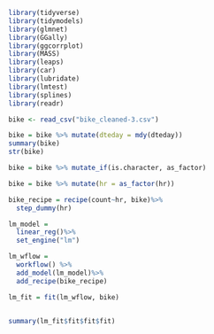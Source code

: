```{r}
library(tidyverse)
library(tidymodels)
library(glmnet)
library(GGally)
library(ggcorrplot)
library(MASS)
library(leaps)
library(car)
library(lubridate)
library(lmtest)
library(splines)
library(readr)

```

```{r}
bike <- read_csv("bike_cleaned-3.csv")

bike = bike %>% mutate(dteday = mdy(dteday))
summary(bike)
str(bike)


```

```{r}
bike = bike %>% mutate_if(is.character, as_factor)
```


```{r}
bike = bike %>% mutate(hr = as_factor(hr))
```

```{r}

bike_recipe = recipe(count~hr, bike)%>%
  step_dummy(hr)

lm_model = 
  linear_reg()%>%
  set_engine("lm")

lm_wflow = 
  workflow() %>%
  add_model(lm_model)%>%
  add_recipe(bike_recipe)

lm_fit = fit(lm_wflow, bike)
  

```

```{r}
summary(lm_fit$fit$fit$fit)
```

```{r}

```

